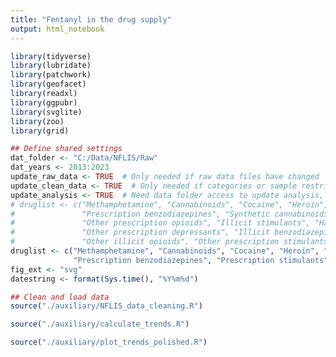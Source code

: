 ```yaml
---
title: "Fentanyl in the drug supply"
output: html_notebook
---
```


```r
library(tidyverse)
library(lubridate)
library(patchwork)
library(geofacet)
library(readxl)
library(ggpubr)
library(svglite)
library(zoo)
library(grid)
```

```r
## Define shared settings
dat_folder <- "C:/Data/NFLIS/Raw"
dat_years <- 2013:2023
update_raw_data <- TRUE  # Only needed if raw data files have changed
update_clean_data <- TRUE  # Only needed if categories or sample restrictions have changed
update_analysis <- TRUE  # Need data folder access to update analysis, otherwise set to `FALSE`
# druglist <- c("Methamphetamine", "Cannabinoids", "Cocaine", "Heroin", "Prescription opioids",
#               "Prescription benzodiazepines", "Synthetic cannabinoids", "Prescription stimulants", 
#               "Other prescription opioids", "Illicit stimulants", "Hallucinogens", "Club drugs",
#               "Other prescription depressants", "Illicit benzodiazepines", "Xylazine", 
#               "Other illicit opioids", "Other prescription stimulants")
druglist <- c("Methamphetamine", "Cannabinoids", "Cocaine", "Heroin", "Prescription opioids",
              "Prescription benzodiazepines", "Prescription stimulants", "Hallucinogens", "Club drugs")
fig_ext <- "svg"
datestring <- format(Sys.time(), "%Y%m%d")

## Clean and load data
source("./auxiliary/NFLIS_data_cleaning.R")
```

```r
source("./auxiliary/calculate_trends.R")
```

```r
source("./auxiliary/plot_trends_polished.R")
```



